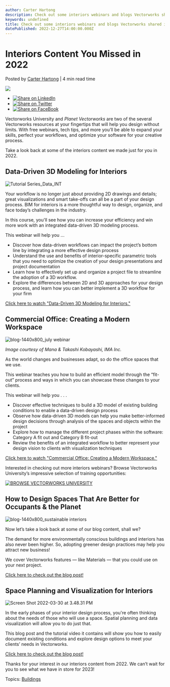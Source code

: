 ```yaml
---
author: Carter Hartong
description: Check out some interiors webinars and blogs Vectorworks shared in 2022 to help you grow as a designer.
keywords: undefined
title: Check out some interiors webinars and blogs Vectorworks shared in 2022 to help you grow as a designer. 
datePublished: 2022-12-27T14:00:00.000Z
---
```

  

# Interiors Content You Missed in 2022

 Posted by [Carter Hartong](https://blog.vectorworks.net/author/carter-hartong) | 4 min read time 

![](https://blog.vectorworks.net/hubfs/Blog%20Images/220714_July%20Webinar/blog-1440x800_july%20webinar.png) 

* [![Share on LinkedIn](https://2659751.fs1.hubspotusercontent-na1.net/hubfs/2659751/michaelDemo/share-LI.png)](http://www.linkedin.com/shareArticle?mini=true&url=https%3A%2F%2Fblog.vectorworks.net%2Finteriors-content-you-missed-in-2022)
* [![Share on Twitter](https://2659751.fs1.hubspotusercontent-na1.net/hubfs/2659751/michaelDemo/share-TW.png)](https://www.twitter.com/share?text=Interiors%20Content%20You%20Missed%20in%202022&url=https%3A%2F%2Fblog.vectorworks.net%2Finteriors-content-you-missed-in-2022&via=PMGTweets)
* [![Share on FaceBook](https://2659751.fs1.hubspotusercontent-na1.net/hubfs/2659751/michaelDemo/share-FB.png)](https://www.facebook.com/sharer/sharer.php?u=https%3A%2F%2Fblog.vectorworks.net%2Finteriors-content-you-missed-in-2022)

Vectorworks University and _Planet Vectorworks_ are two of the several Vectorworks resources at your fingertips that will help you design without limits. With free webinars, tech tips, and more you’ll be able to expand your skills, perfect your workflows, and optimize your software for your creative process.

Take a look back at some of the interiors content we made just for you in 2022.

## Data-Driven 3D Modeling for Interiors

![Tutorial Series_Data_INT](https://blog.vectorworks.net/hs-fs/hubfs/Blog%20Images/220922_October%20Tutorial%20Series%20Data%20Driven/Tutorial%20Series_Data_INT.png?width=1440&height=800&name=Tutorial%20Series_Data_INT.png)

Your workflow is no longer just about providing 2D drawings and details; great visualizations and smart take-offs can all be a part of your design process. BIM for interiors is a more thoughtful way to design, organize, and face today’s challenges in the industry. 

In this course, you'll see how you can increase your efficiency and win more work with an integrated data-driven 3D modeling process.

This webinar will help you ... 

* Discover how data-driven workflows can impact the project’s bottom line by integrating a more effective design process
* Understand the use and benefits of interior-specific parametric tools that you need to optimize the creation of your design presentations and project documentation
* Learn how to effectively set up and organize a project file to streamline the adoption of a 3D workflow.
* Explore the differences between 2D and 3D approaches for your design process, and learn how you can better implement a 3D workflow for your firm

[Click here to watch "Data-Driven 3D Modeling for Interiors."](https://university.vectorworks.net/course/view.php?id=2084)

## Commercial Office: Creating a Modern Workspace

![blog-1440x800_july webinar](https://blog.vectorworks.net/hs-fs/hubfs/Blog%20Images/220714_July%20Webinar/blog-1440x800_july%20webinar.png?width=1440&height=800&name=blog-1440x800_july%20webinar.png)

_Image courtesy of Mana & Takashi Kobayashi, IMA Inc._

As the world changes and businesses adapt, so do the office spaces that we use. 

This webinar teaches you how to build an efficient model through the “fit-out” process and ways in which you can showcase these changes to your clients.

This webinar will help you . . . 

* Discover effective techniques to build a 3D model of existing building conditions to enable a data-driven design process
* Observe how data-driven 3D models can help you make better-informed design decisions through analysis of the spaces and objects within the project
* Explore how to manage the different project phases within the software: Category A fit out and Category B fit-out
* Review the benefits of an integrated workflow to better represent your design vision to clients with visualization techniques

[Click here to watch "Commercial Office: Creating a Modern Workspace."](https://university.vectorworks.net/course/view.php?id=2182)

Interested in checking out more interiors webinars? Browse Vectorworks University’s impressive selection of training opportunities:

[![BROWSE VECTORWORKS UNIVERSITY](https://no-cache.hubspot.com/cta/default/3018241/c18d3b62-956f-4e9f-9445-05efdbeaaaa3.png)](https://cta-redirect.hubspot.com/cta/redirect/3018241/c18d3b62-956f-4e9f-9445-05efdbeaaaa3) 

## How to Design Spaces That Are Better for Occupants & the Planet

![blog-1440x800_sustainable interiors](https://blog.vectorworks.net/hs-fs/hubfs/Blog%20Images/221028_Sustainable%20Interiors%20with%20Data%20Driven%20Design/blog-1440x800_sustainable%20interiors.png?width=1440&height=800&name=blog-1440x800_sustainable%20interiors.png)

Now let’s take a look back at some of our blog content, shall we? 

The demand for more environmentally conscious buildings and interiors has also never been higher. So, adopting greener design practices may help you attract new business!

We cover Vectorworks features — like Materials — that you could use on your next project.

[Click here to check out the blog post!](../../../net/vectorworks/blog/sustainable-design-for-interiors-projects-using-time-saving-tools.html)

## Space Planning and Visualization for Interiors

![Screen Shot 2022-03-30 at 3.48.31 PM](https://blog.vectorworks.net/hs-fs/hubfs/Blog%20Images/220330_Space%20Planning%20Interiors/Screen%20Shot%202022-03-30%20at%203.48.31%20PM.png?width=1440&height=801&name=Screen%20Shot%202022-03-30%20at%203.48.31%20PM.png)

In the early phases of your interior design process, you're often thinking about the needs of those who will use a space. Spatial planning and data visualization will allow you to do just that.

This blog post and the tutorial video it contains will show you how to easily document existing conditions and explore design options to meet your clients’ needs in Vectorworks.

[Click here to check out the blog post!](../../../net/vectorworks/blog/space-planning-and-visualization-for-interiors.html)

Thanks for your interest in our interiors content from 2022\. We can’t wait for you to see what we have in store for 2023!

 Topics: [Buildings](https://blog.vectorworks.net/topic/buildings) 

  